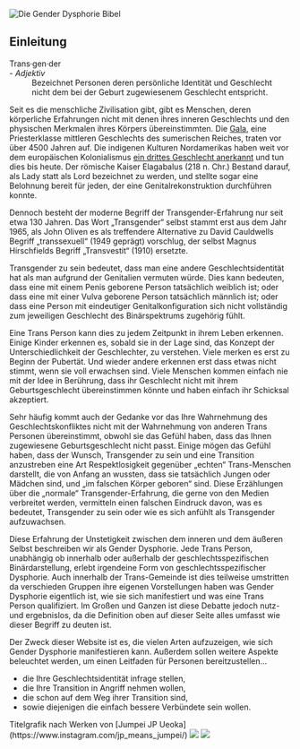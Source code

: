 
<PageMeta
  title="Die Gender Dysphorie Bibel"
  linkTitle="Einleitung"
  description="Ein Eintauchen in die Vielfalt der Arten, wie sich Gender-Dysphorie manifestiert und was es bedeutet, Transgender zu sein."
  url="/de/"
/>

<Disclaimer />

<Image
  src="/de/titlecard.png"
  srcSizes="(max-width: 800px) 100vw, (max-width: 1000px) 70vw, 767px"
  alt="Die Gender Dysphorie Bibel"
  titlecard
/>

## Einleitung

<Gutter>
  <Quote>
    <dt>Trans·gen·der</dt> - <em>Adjektiv</em>
    <dd>Bezeichnet Personen deren persönliche Identität und Geschlecht nicht dem bei der Geburt zugewiesenem Geschlecht entspricht.</dd>
  </Quote>
</Gutter>

Seit es die menschliche Zivilisation gibt, gibt es Menschen, deren körperliche Erfahrungen nicht mit denen ihres inneren Geschlechts und den physischen Merkmalen ihres Körpers übereinstimmten. Die [Gala](https://de.abcdef.wiki/wiki/Gala_(priests)), eine Priesterklasse mittleren Geschlechts des sumerischen Reiches, traten vor über 4500 Jahren auf. Die indigenen Kulturen Nordamerikas haben weit vor dem europäischen Kolonialismus [ein drittes Geschlecht anerkannt](https://de.wikipedia.org/wiki/Drittes_Geschlecht) und tun dies bis heute. Der römische Kaiser Elagabalus (218 n. Chr.) Bestand darauf, als Lady statt als Lord bezeichnet zu werden, und stellte sogar eine Belohnung bereit für jeden, der eine Genitalrekonstruktion durchführen konnte. 

Dennoch besteht der moderne Begriff der Transgender-Erfahrung nur seit etwa 130 Jahren. Das Wort „Transgender“ selbst stammt erst aus dem Jahr 1965, als John Oliven es als treffendere Alternative zu David Cauldwells Begriff „transsexuell“ (1949 geprägt) vorschlug, der selbst Magnus Hirschfields Begriff „Transvestit“ (1910) ersetzte.

Transgender zu sein bedeutet, dass man eine andere Geschlechtsidentität hat als man aufgrund der Genitalien vermuten würde. Dies kann bedeuten, dass eine mit einem Penis geborene Person tatsächlich weiblich ist; oder dass eine mit einer Vulva geborene Person tatsächlich männlich ist; oder dass eine Person mit eindeutiger Genitalkonfiguration sich nicht vollständig zum jeweiligen Geschlecht des Binärspektrums zugehörig fühlt.

Eine Trans Person kann dies zu jedem Zeitpunkt in ihrem Leben erkennen. Einige Kinder erkennen es, sobald sie in der Lage sind, das Konzept der Unterschiedlichkeit der Geschlechter, zu verstehen. Viele merken es erst zu Beginn der Pubertät. Und wieder andere erkennen erst dass etwas nicht stimmt, wenn sie voll erwachsen sind. Viele Menschen kommen einfach nie mit der Idee in Berührung, dass ihr Geschlecht nicht mit ihrem Geburtsgeschlecht übereinstimmen könnte und haben einfach ihr Schicksal akzeptiert.

Sehr häufig kommt auch der Gedanke vor das Ihre Wahrnehmung des Geschlechtskonfliktes nicht mit der Wahrnehmung von anderen Trans Personen übereinstimmt, obwohl sie das Gefühl haben, dass das Ihnen zugewiesene Geburtsgeschlecht nicht passt. Einige mögen das Gefühl haben, dass der Wunsch, Transgender zu sein und eine Transition anzustreben eine Art Respektlosigkeit gegenüber „echten“ Trans-Menschen darstellt, die von Anfang an wussten, dass sie tatsächlich Jungen oder Mädchen sind, und „im falschen Körper geboren“ sind. Diese Erzählungen über die „normale“ Transgender-Erfahrung, die gerne von den Medien verbreitet werden, vermitteln einen falschen Eindruck davon, was es bedeutet, Transgender zu sein oder wie es sich anfühlt als Transgender aufzuwachsen.

Diese Erfahrung der Unstetigkeit zwischen dem inneren und dem äußeren Selbst beschreiben wir als Gender Dysphorie. Jede Trans Person, unabhängig ob innerhalb oder außerhalb der geschlechtsspezifischen Binärdarstellung, erlebt irgendeine Form von geschlechtsspezifischer Dysphorie. Auch innerhalb der Trans-Gemeinde ist dies teilweise umstritten da verschieden Gruppen ihre eigenen Vorstellungen haben was Gender Dysphorie eigentlich ist, wie sie sich manifestiert und was eine Trans Person qualifiziert. Im Großen und Ganzen ist diese Debatte jedoch nutz- und ergebnislos, da die Definition oben auf dieser Seite alles umfasst wie dieser Begriff zu deuten ist.

Der Zweck dieser Website ist es, die vielen Arten aufzuzeigen, wie sich Gender Dysphorie manifestieren kann. Außerdem sollen weitere Aspekte beleuchtet werden, um einen Leitfaden für Personen bereitzustellen...

- die Ihre Geschlechtsidentität infrage stellen,
- die Ihre Transition in Angriff nehmen wollen,
- die schon auf dem Weg ihrer Transition sind,
- sowie diejenigen die einfach bessere Verbündete sein wollen.

<Card>
  <Card.Content>
    <Text muted>Titelgrafik nach Werken von [Jumpei JP Ueoka](https://www.instagram.com/jp_means_jumpei/)</Text>
  </Card.Content>
  <Grid columns={2}>
    <Image src="/en/images/jpjumpei_1.jpg" href="https://www.instagram.com/p/Bq2uRCtFttU/" />
    <Image src="/en/images/jpjumpei_2.jpg" href="https://www.instagram.com/p/BlA3IUrAnTi/" />
  </Grid>
</Card>
